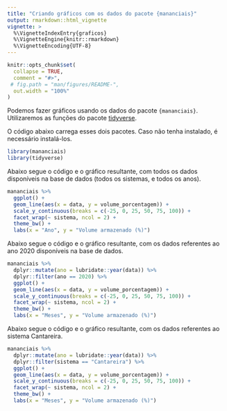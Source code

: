 ```yaml
---
title: "Criando gráficos com os dados do pacote {mananciais}"
output: rmarkdown::html_vignette
vignette: >
  %\VignetteIndexEntry{graficos}
  %\VignetteEngine{knitr::rmarkdown}
  %\VignetteEncoding{UTF-8}
---
```


```r
knitr::opts_chunk$set(
  collapse = TRUE,
  comment = "#>",
 # fig.path = "man/figures/README-",
  out.width = "100%"
)
```


Podemos fazer gráficos usando os dados do pacote `{mananciais}`.
Utilizaremos as funções do pacote [tidyverse](https://www.tidyverse.org/).

O código abaixo carrega esses dois pacotes. 
Caso não tenha instalado, é necessário instalá-los.
```r
library(mananciais)
library(tidyverse)
```


Abaixo segue o código e o gráfico resultante, com todos os dados disponíveis na base de dados (todos os sistemas, e todos os anos).

```r
mananciais %>%
  ggplot() +
  geom_line(aes(x = data, y = volume_porcentagem)) +
  scale_y_continuous(breaks = c(-25, 0, 25, 50, 75, 100)) +
  facet_wrap(~ sistema, ncol = 2) +
  theme_bw() +
  labs(x = "Ano", y = "Volume armazenado (%)")
```


Abaixo segue o código e o gráfico resultante, com os dados referentes ao ano 2020 disponíveis na base de dados.


```r
mananciais %>%
  dplyr::mutate(ano = lubridate::year(data)) %>%
  dplyr::filter(ano == 2020) %>%
  ggplot() +
  geom_line(aes(x = data, y = volume_porcentagem)) +
  scale_y_continuous(breaks = c(-25, 0, 25, 50, 75, 100)) +
  facet_wrap(~ sistema, ncol = 2) +
  theme_bw() +
  labs(x = "Meses", y = "Volume armazenado (%)")
```


Abaixo segue o código e o gráfico resultante, com os dados referentes ao sistema Cantareira.

```r
mananciais %>%
  dplyr::mutate(ano = lubridate::year(data)) %>%
  dplyr::filter(sistema == "Cantareira") %>%
  ggplot() +
  geom_line(aes(x = data, y = volume_porcentagem)) +
  scale_y_continuous(breaks = c(-25, 0, 25, 50, 75, 100)) +
  facet_wrap(~ sistema, ncol = 2) +
  theme_bw() +
  labs(x = "Meses", y = "Volume armazenado (%)")
```

